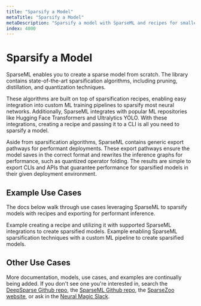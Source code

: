 ```yaml
---
title: "Sparsify a Model"
metaTitle: "Sparsify a Model"
metaDescription: "Sparsify a model with SparseML and recipes for smaller, faster, and cheaper model inferences in deployment"
index: 4000
---
```


# Sparsify a Model

SparseML enables you to create a sparse model from scratch. The library contains state-of-the-art sparsification algorithms, including pruning, distillation, and quantization techniques.

These algorithms are built on top of sparsification recipes, enabling easy integration into custom ML training pipelines to sparsify most neural networks.
Additionally, SparseML integrates with popular ML repositories like Hugging Face Transformers and Ultralytics YOLO. With these integrations, creating a recipe and passing it to a CLI is all you need to sparsify a model.

Aside from sparsification algorithms, SparseML contains generic export pathways for performant deployments.
These export pathways ensure the model saves in the correct format and rewrites the inference graphs for performance, such as quantized operator folding.
The results are simple to export CLIs and APIs that guarantee performance for sparsified models in their given deployment environment.

## Example Use Cases

The docs below walk through use cases leveraging SparseML to sparsify models with recipes and exporting for performant inference.

<LinkCards>
  <LinkCard href="./supported-integrations" heading="Supported Integrations">
    Example creating a recipe and utilizing it with supported SparseML integrations to create sparsified models.
  </LinkCard>

  <LinkCard href="./custom-integrations" heading="Custom Integrations">
    Example enabling SparseML sparsification techniques with a custom ML pipeline to create sparsified models.
  </LinkCard>
</LinkCards>

## Other Use Cases

More documentation, models, use cases, and examples are continually being added.
If you don't see one you're interested in, search the [DeepSparse Github repo](https://github.com/neuralmagic/deepsparse), the [SparseML Github repo](https://github.com/neuralmagic/sparseml), the [SparseZoo website](https://sparsezoo.neuralmagic.com/), or ask in the [Neural Magic Slack](https://join.slack.com/t/discuss-neuralmagic/shared_invite/zt-q1a1cnvo-YBoICSIw3L1dmQpjBeDurQ).
